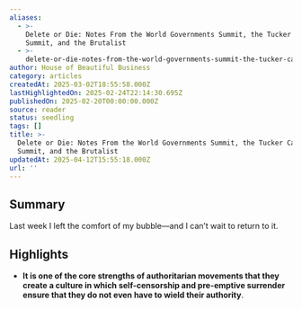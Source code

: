 ```yaml
---
aliases:
  - >-
    Delete or Die: Notes From the World Governments Summit, the Tucker Carlson
    Summit, and the Brutalist
  - >-
    delete-or-die-notes-from-the-world-governments-summit-the-tucker-carlson-summit-and-the-brutalist
author: House of Beautiful Business
category: articles
createdAt: 2025-03-02T18:55:58.000Z
lastHighlightedOn: 2025-02-24T22:14:30.695Z
publishedOn: 2025-02-20T00:00:00.000Z
source: reader
status: seedling
tags: []
title: >-
  Delete or Die: Notes From the World Governments Summit, the Tucker Carlson
  Summit, and the Brutalist
updatedAt: 2025-04-12T15:55:18.000Z
url: ''
---
```

## Summary

Last week I left the comfort of my bubble—and I can’t wait to return to it.

## Highlights

- **It is one of the core strengths of authoritarian movements that they create a culture in which self-censorship and pre-emptive surrender ensure that they do not even have to wield their authority**.
